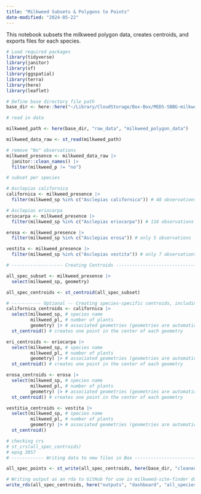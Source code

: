 ```yaml
---
title: "Milkweed Subsets & Polygons to Points"
date-modified: "2024-05-22"
---
```


This notebook subsets the milkweed polygon data, creates centroids, and exports files for each species. 

```r
# Load required packages
library(tidyverse)
library(janitor)
library(sf)
library(ggspatial)
library(terra)
library(here)
library(leaflet)

# Define base directory file path
base_dir <- here::here("~/Library/CloudStorage/Box-Box/MEDS-SBBG-milkweed")

# read in data

milkweed_path <- here(base_dir, "raw_data", "milkweed_polygon_data")

milkweed_data_raw <- st_read(milkweed_path)

```



```r
# remove "No" observations
milkweed_presence <- milkweed_data_raw |> 
  janitor::clean_names() |> 
  filter(milkweed_p != "no")

# subset per species

# Asclepias californica
californica <- milkweed_presence |> 
  filter(milkweed_sp %in% c("Asclepias californica")) # 48 observations

# Asclepias eriocarpa
eriocarpa <- milkweed_presence |> 
  filter(milkweed_sp %in% c("Asclepias eriocarpa")) # 116 observations

erosa <- milkweed_presence |> 
  filter(milkweed_sp %in% c("Asclepias erosa")) # only 5 observations

vestita <- milkweed_presence |> 
  filter(milkweed_sp %in% c("Asclepias vestita")) # only 7 observations

```


```r
# ------------------- Creating Centroids --------------------------------------

all_spec_subset <- milkweed_presence |> 
  select(milkweed_sp, geometry)

all_spec_centroids <- st_centroid(all_spec_subset)
```


```r
# ----------- Optional -- Creating species-specific centroids, including number of plants ---------------------
californica_centroids <- californica |> 
  select(milkweed_sp, # species name
         milkweed_pl, # number of plants
         geometry) |> # associated geometries (geometries are automatically retained whenever you manipulate a special feature, but I'm specifying it to be overly clear for reproducibility )
  st_centroid() # creates one point in the center of each geometry 

eri_centroids <- eriocarpa |> 
  select(milkweed_sp, # species name
         milkweed_pl, # number of plants
         geometry) |> # associated geometries (geometries are automatically retained whenever you manipulate a special feature, but I'm specifying it to be overly clear for reproducibility )
  st_centroid() # creates one point in the center of each geometry 

erosa_centroids <- erosa |> 
  select(milkweed_sp, # species name
         milkweed_pl, # number of plants
         geometry) |> # associated geometries (geometries are automatically retained whenever you manipulate a special feature, but I'm specifying it to be overly clear for reproducibility )
  st_centroid() # creates one point in the center of each geometry 

vestitia_centroids <- vestita |> 
  select(milkweed_sp, # species name
         milkweed_pl, # number of plants
         geometry) |> # associated geometries (geometries are automatically retained whenever you manipulate a special feature, but I'm specifying it to be overly clear for reproducibility )
  st_centroid() 


```


```r
# checking crs
# st_crs(all_spec_centroids)
# epsg 3857
# ------------ Writing data to new files in Box ----------------------------

all_spec_points <- st_write(all_spec_centroids, here(base_dir, "cleaned_data", "survey_location_centroids", "all_species_points.shp"))

# Writing output as an rda to GitHub for use in milkweed-site-finder dashboard
write_rds(all_spec_centroids, here("outputs", "dashboard", "all_species_points.rda"))

```


